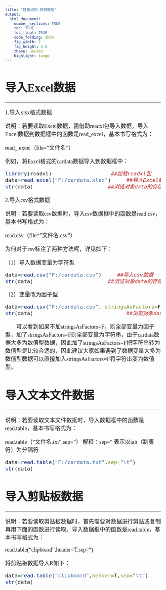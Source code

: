 ```yaml
---
title: "数据结构-获取数据"
output: 
  html_document:
    number_sections: TRUE
    toc: TRUE
    toc_float: TRUE
    code_folding: show
    fig_width: 7
    fig_height: 4.5
    theme: united
    highlight: tango
---
```



<font size=4 face="微软雅黑">

# 导入Excel数据
***
1.导入xlsx格式数据

说明：若要读取Excel数据，需借助readxl包导入数据，导入Excel数据到数据框中的函数是read_excel，基本书写格式为：

read_ excel（file=”文件名”）

例如，将Excel格式的cardata数据导入到数据框中：

```r
library(readxl)                   ##加载readxl包
data=read_excel("F:/cardata.xlsx")     ##导入Excel数据
str(data)                        ##浏览对象data的存储类型和结构信息
```

2.导入csv格式数据

<font size=4 face="微软雅黑">
说明：若要读取csv数据时，导入csv数据框中的函数是read.csv，基本书写格式为：

read.csv（file=”文件名.csv”）

为何对于csv标注了两种方法呢，详见如下：

（1）导入数据变量为字符型

```r
data=read.csv("F:/cardata.csv")     ##导入csv数据
str(data)                        ##浏览对象data的存储类型和结构信息
```

（2）变量改为因子型
```r
data=read.csv("F:/cardata.csv", stringsAsFactors=F)      ##导入csv数据
str(data)                              ##浏览对象data的存储类型和结构信息
```
 
&emsp;&emsp;可以看到如果不加stringsAsFactors=F，则全部变量为因子型，加了stringsAsFactors=F则全部变量为字符串，由于cardata数据大多为数值型数据，因此加了stringsAsFactors=F把字符串转为数值型是比较合适的，因此建议大家如果遇到了数据变量大多为数值型数据可以直接加入stringsAsFactors=F将字符串变为数值型。

#  导入文本文件数据
***
<font size=4 face="微软雅黑">

说明：若要读取文本文件数据时，导入数据框中的函数是read.table，基本书写格式为：

read.table（”文件名.txt”,sep=”\t”）    解释：sep="\t" 表示以tab（制表符）为分隔符
```r
data=read.table("F:/cardata.txt",sep="\t")
str(data)
```

# 导入剪贴板数据
***
<font size=4 face="微软雅黑">
说明：若要读取剪贴板数据时，首先需要对数据进行剪贴或复制再用下面的函数进行读取。导入数据框中的函数是read.table，基本书写格式为：

read.table("clipboard",header=T,sep="\t")

将剪贴板数据导入R如下：
```r
data=read.table("clipboard",header=T,sep="\t")
str(data)
```
